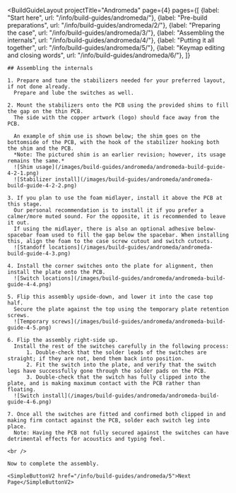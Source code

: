 ---
---


<BuildGuideLayout 
	projectTitle="Andromeda"
  page={4}
  pages={[
    {label: "Start here", url: "/info/build-guides/andromeda/"},
    {label: "Pre-build preparations", url: "/info/build-guides/andromeda/2/"},
    {label: "Preparing the case", url: "/info/build-guides/andromeda/3/"},
    {label: "Assembling the internals", url: "/info/build-guides/andromeda/4/"},
    {label: "Putting it all together", url: "/info/build-guides/andromeda/5/"},
    {label: "Keymap editing and closing words", url: "/info/build-guides/andromeda/6/"},
  ]}
>

  <AltMarkdownRenderer>

    ## Assembling the internals

    1. Prepare and tune the stabilizers needed for your preferred layout, if not done already.  
      Prepare and lube the switches as well.

    2. Mount the stabilizers onto the PCB using the provided shims to fill the gap on the thin PCB.  
      The side with the copper artwork (logo) should face away from the PCB.  
        
      An example of shim use is shown below; the shim goes on the bottomside of the PCB, with the hook of the stabilizer hooking both the shim and the PCB.  
      *Note: The pictured shim is an earlier revision; however, its usage remains the same.*  
      ![Shim usage](/images/build-guides/andromeda/andromeda-build-guide-4-2-1.png)
      ![Stabilizer install](/images/build-guides/andromeda/andromeda-build-guide-4-2-2.png)

    3. If you plan to use the foam midlayer, install it above the PCB at this stage.  
      Our personal recommendation is to install it if you prefer a calmer/more muted sound. For the opposite, it is recommended to leave it out.  
      If using the midlayer, there is also an optional adhesive below-spacebar foam used to fill the gap below the spacebar. When installing this, align the foam to the case screw cutout and switch cutouts.
      ![Standoff locations](/images/build-guides/andromeda/andromeda-build-guide-4-3.png)

    4. Install the corner switches onto the plate for alignment, then install the plate onto the PCB.
      ![Switch locations](/images/build-guides/andromeda/andromeda-build-guide-4-4.png)

    5. Flip this assembly upside-down, and lower it into the case top half. 
      Secure the plate against the top using the temporary plate retention screws.
      ![Temporary screws](/images/build-guides/andromeda/andromeda-build-guide-4-5.png)

    6. Flip the assembly right-side up.
      Install the rest of the switches carefully in the following process:
          1. Double-check that the solder leads of the switches are straight; if they are not, bend them back into position.
          2. Fit the switch into the plate, and verify that the switch legs have successfully gone through the solder pads on the PCB.
          3. Double-check that the switch has fully clipped into the plate, and is making maximum contact with the PCB rather than floating.
      ![Switch install](/images/build-guides/andromeda/andromeda-build-guide-4-6.png)

    7. Once all the switches are fitted and confirmed both clipped in and making firm contact against the PCB, solder each switch leg into place.  
      Note: Having the PCB not fully secured against the switches can have detrimental effects for acoustics and typing feel.

    <br />
    
    Now to complete the assembly.

    <SimpleButtonV2 href="/info/build-guides/andromeda/5">Next Page</SimpleButtonV2>
    
    
  </AltMarkdownRenderer>
			
</BuildGuideLayout>


